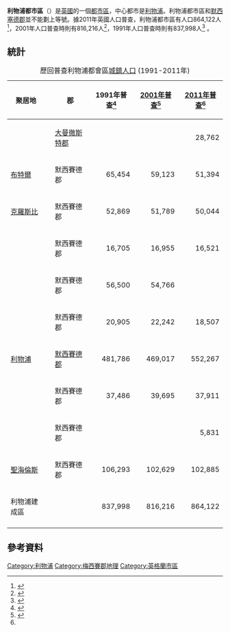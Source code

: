 '''利物浦都市區'''（{{Lang-en|Liverpool Urban Area}}）是[[英國|英國]]的一個[[都市區|都市區]]，中心都市是[[利物浦|利物浦]]。利物浦都市區和[[默西塞德郡|默西塞德郡]]並不能劃上等號。據2011年英國人口普查，利物浦都市區有人口864,122人<ref name=2011census>{{cite web| url=http://www.nomisweb.co.uk/articles/747.aspx| title=2011 Census - Built-up areas| work=| publisher=[[Office_for_National_Statistics|ONS]]| accessdate=29 June 2013| archive-date=2019-01-07| archive-url=https://web.archive.org/web/20190107062420/http://www.nomisweb.co.uk/articles/747.aspx| dead-url=no}}</ref>，2001年人口普查時則有816,216人<ref name=2001census>{{cite web |title=Key Statistics for urban areas in the North - Contents, Introduction, Tables KS01 - KS08 |publisher=Office for National Statistics |url=http://www.statistics.gov.uk/downloads/census2001/ks_urban_north_part_1.pdf |accessdate=2008-06-30 |deadurl=yes |archiveurl=http://webarchive.nationalarchives.gov.uk/20040724074938/http://www.statistics.gov.uk/downloads/census2001/ks_urban_north_part_1.pdf |archivedate=2004-07-24 }}</ref>，1991年人口普查時則有837,998人<ref>{{cite web  |title= 1991 Top 50 Urban Areas  |publisher= Office for National Statistics  |url= http://www.statistics.gov.uk/census2001/1991_ua_top50.asp  |accessdate= 2008-06-30  |archive-date= 2006-07-18  |archive-url= http://webarchive.nationalarchives.gov.uk/20060718000843/http://www.statistics.gov.uk/census2001/1991_ua_top50.asp  |dead-url= no  }}</ref> 。
==統計==
{|class="wikitable sortable" style="font-size: 95%;"
|+歷回普查利物浦都會區[[城鎮人口|城鎮人口]] (1991-2011年)
|-----
! 聚居地
! {{lang|en|Urban subdivision}}
! 郡
! 1991年普查<ref>{{Cite web|url=http://www.statistics.gov.uk/census2001/liverpool_urban_area.asp|title=1991 Urban Areas|archive-url=http://webarchive.nationalarchives.gov.uk/20060718000859/http://www.statistics.gov.uk/census2001/liverpool_urban_area.asp|archive-date=2006-07-18|url-status=|access-date=2020-01-19|dead-url=no}}</ref>
! [[2001年英國人口普查|2001年普查]]<ref>{{Cite web|url=http://www.ons.gov.uk/ons/rel/census/census-2001-key-statistics/urban-areas-in-england-and-wales/urban-areas-in-england-and-wales-part-1.pdf|title=Census 2001: Key Statistics for urban areas in England and Wales|archive-url=http://webarchive.nationalarchives.gov.uk/20160105160709/http://www.ons.gov.uk/ons/rel/census/census-2001-key-statistics/urban-areas-in-england-and-wales/urban-areas-in-england-and-wales-part-1.pdf|archive-date=2016-01-05|url-status=|accessdate=2020-01-19|dead-url=no}}</ref>
! [[2011年英國人口普查|2011年普查]]<ref name=2011census/>
|-----
| align=left | 
| align=left | {{lang|en|Ashton-in-Makerfield}}
| align=left | [[大曼徹斯特郡|大曼徹斯特郡]]
| align=right| 
| align=right| 
| align=right| 28,762
|-----
| align=left | [[布特爾|布特爾]]
| align=left | {{lang|en|Bootle}}
| align=left | 默西賽德郡
| align=right| 65,454
| align=right| 59,123
| align=right| 51,394
|-----
| align=left | [[克罗斯比_(默西赛德郡)|克羅斯比]]
| align=left | {{lang|en|Crosby}}
| align=left | 默西賽德郡
| align=right| 52,869
| align=right| 51,789
| align=right| 50,044
|-----
| align=left | 
| align=left | {{lang|en|Haydock}}
| align=left | 默西賽德郡
| align=right| 16,705
| align=right| 16,955
| align=right| 16,521
|-----
| align=left | 
| align=left | {{lang|en|Huyton-with-Roby}}
| align=left | 默西賽德郡
| align=right| 56,500
| align=right| 54,766
| align=right| 
|-----
| align=left | 
| align=left | {{lang|en|Litherland}}
| align=left | 默西賽德郡
| align=right| 20,905
| align=right| 22,242
| align=right| 18,507
|-----
| align=left | [[利物浦|利物浦]]
| align=left | {{lang|en|Liverpool}}
| align=left | [[默西賽德郡|默西賽德郡]]
| align=right| 481,786
| align=right| 469,017
| align=right| 552,267
|-----
| align=left | 
| align=left | {{lang|en|Prescot}}
| align=left | 默西賽德郡
| align=right| 37,486
| align=right| 39,695
| align=right| 37,911
|-----
| align=left | 
| align=left | {{lang|en|Rainford}}
| align=left | 默西賽德郡
| align=right| 
| align=right| 
| align=right| 5,831
|-----
| align=left | [[聖海倫斯|聖海倫斯]]
| align=left | {{lang|en|St Helens}}
| align=left | 默西賽德郡
| align=right| 106,293
| align=right| 102,629
| align=right| 102,885
|-----
! align=left | 利物浦建成區
! align=left | {{lang|en|Liverpool Built-up Area}}
! align=left | 
! align=right| 837,998
! align=right| 816,216
! align=right| 864,122
|-----
|}

==參考資料==
{{reflist}}

[[Category:利物浦|Category:利物浦]]
[[Category:梅西賽郡地理|Category:梅西賽郡地理]]
[[Category:英格蘭市區|Category:英格蘭市區]]